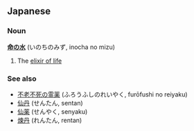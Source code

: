 ==Japanese==
===Noun===
'''[[命]]の[[水]]''' (いのちのみず, inocha no mizu)

# The [[elixir of life]]

===See also===
*[[不老不死の霊薬]] (ふろうふしのれいやく, furōfushi no reiyaku)
*[[仙丹]] (せんたん, sentan)
*[[仙薬]] (せんやく, senyaku)
*[[煉丹]] (れんたん, rentan)